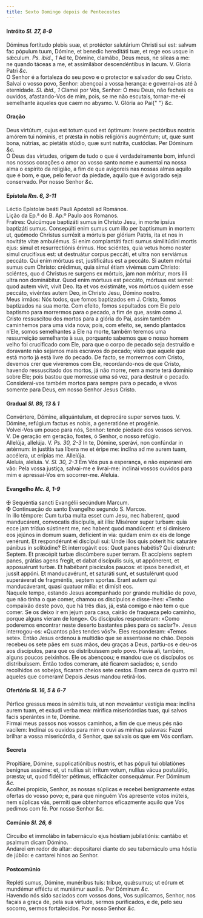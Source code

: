 ```yaml
---
title: Sexto Domingo depois de Pentecostes
---
```


<h4 class="text-center">
  Intróito <em>Sl. 27, 8-9</em>
</h4>
<div class="container-fluid">
  <div class="row">
    <div class="col-6 dropcaps text-justify">
      Dóminus fortitudo plebis suæ, et protéctor salutárium Christi sui est:
      salvum fac pópulum tuum, Dómine, et benedic hereditáti tuæ, et rege eos
      usque in sǽculum. <em>Ps. ibid., 1</em> Ad te, Dómine, clamábo, Deus meus,
      ne síleas a me: ne quando táceas a me, et assimilábor descendéntibus in
      lacum. V. Gloria Patri <em>&c.</em>
    </div>
    <div class="col-6 dropcaps text-justify">
      O Senhor é a fortaleza do seu povo e o protector e salvador do seu Cristo.
      Salvai o vosso povo, Senhor: abençoai a vossa herança: e governai-os até à
      eternidade. <em>Sl. ibid., 1</em> Clamei por Vós, Senhor: Ó meu Deus, não
      fecheis os ouvidos, afastando-Vos de mim, pois, se me não escutais,
      tornar-me-ei semelhante àqueles que caem no abysmo. V. Glória ao Pai{" "}
      <em>&c.</em>
    </div>
  </div>
</div>

<h4 class="text-center">Oração</h4>
<div class="container-fluid">
  <div class="row">
    <div class="col-6 dropcaps text-justify">
      Deus virtútum, cujus est totum quod est óptimum: ínsere pectóribus nostris
      amórem tui nóminis, et præsta in nobis religiónis augméntum; ut, quæ sunt
      bona, nútrias, ac pietátis stúdio, quæ sunt nutríta, custódias. Per
      Dóminum <em>&c.</em>
    </div>
    <div class="col-6 dropcaps text-justify">
      Ó Deus das virtudes, origem de tudo o que é verdadeiramente bom, infundi
      nos nossos corações o amor ao vosso santo nome e aumentai na nossa alma o
      espírito da religião, a fim de que avigoreis nas nossas almas aquilo que é
      bom, e que, pelo fervor da piedade, aquilo que é avigorado seja
      conservado. Por nosso Senhor <em>&c.</em>
    </div>
  </div>
</div>

<h4 class="text-center">
  Epístola <em>Rm. 6, 3-11</em>
</h4>
<div class="container-fluid">
  <div class="row">
    <div class="col-6 text-justify">
      Léctio Epístolæ beáti Pauli Apóstoli ad Romános.
    </div>
    <div class="col-6 text-justify">
      Lição da Ep.ª do B. Ap.º Paulo aos Romanos.
    </div>
    <div class="col-6 dropcaps text-justify">
      Fratres: Quicúmque baptizáti sumus in Christo Jesu, in morte ipsíus
      baptizáti sumus. Consepúlti enim sumus cum illo per baptísmum in mortem:
      ut, quómodo Christus surréxit a mórtuis per glóriam Patris, ita et nos in
      novitáte vitæ ambulémus. Si enim complantáti facti sumus similitúdini
      mortis ejus: simul et resurrectiónis érimus. Hoc sciéntes, quia vetus homo
      noster simul crucifíxus est: ut destruátur corpus peccáti, et ultra non
      serviámus peccáto. Qui enim mórtuus est, justificátus est a peccáto. Si
      autem mórtui sumus cum Christo: crédimus, quia simul étiam vivémus cum
      Christo: sciéntes, quo d Christus re surgens ex mórtuis, jam non móritur,
      mors illi ultra non dominábitur. Quod enim mórtuus est peccáto, mórtuus
      est semel: quod autem vivit, vivit Deo. Ita et vos existimáte, vos mórtuos
      quidem esse peccáto, vivéntes autem Deo, in Christo Jesu, Dómino nostro.
    </div>
    <div class="col-6 dropcaps text-justify">
      Meus irmãos: Nós todos, que fomos baptizados em J. Cristo, fomos
      baptizados na sua morte. Com efeito, fomos sepultados com Ele pelo
      baptismo para morrermos para o pecado, a fim de que, assim como J. Cristo
      ressuscitou dos mortos para a glória do Pai, assim também caminhemos para
      uma vida nova; pois, com efeito, se, sendo plantados n’Ele, somos
      semelhantes a Ele na morte, também teremos uma ressurreição semelhante à
      sua, porquanto sabemos que o nosso homem velho foi crucificado com Ele,
      para que o corpo de pecado seja destruído e doravante não sejamos mais
      escravos do pecado; visto que aquele que está morto já está livre do
      pecado. De facto, se morrermos com Cristo, devemos crer que viveremos com
      Ele, recordando-nos de que Cristo, havendo ressuscitado dos mortos, já não
      morre, nem a morte terá domínio sobre Ele; pois bastou que morresse uma só
      vez, para destruir o pecado. Considerai-vos também mortos para sempre para
      o pecado, e vivos somente para Deus, em nosso Senhor Jesus Cristo.
    </div>
  </div>
</div>

<h4 class="text-center">
  Gradual <em>Sl. 89, 13 & 1</em>
</h4>
<div class="container-fluid">
  <div class="row">
    <div class="col-6 dropcaps text-justify">
      Convértere, Dómine, aliquántulum, et deprecáre super servos tuos. V.
      Dómine, refúgium factus es nobis, a generatióne et progénie.
    </div>
    <div class="col-6 dropcaps text-justify">
      Volvei-Vos um pouco para nós, Senhor: tende piedade dos vossos servos. V.
      De geração em geração, fostes, ó Senhor, o nosso refúgio.
    </div>
    <div class="col-6 text-justify">
      Allelúja, allelúja. V. <em>Ps. 30, 2-3</em> In te, Dómine, sperávi, non
      confúndar in ætérnum: in justítia tua líbera me et éripe me: inclína ad me
      aurem tuam, accélera, ut erípias me. Allelúja.
    </div>
    <div class="col-6 text-justify">
      Aleluia, aleluia. V. <em>Sl. 30, 2-3</em> Em Vós pus a esperança, e não
      esperarei em vão: Pela vossa justiça, salvai-me e livrai-me: inclinai
      vossos ouvidos para mim e apressai-Vos em socorrer-me. Aleluia.
    </div>
  </div>
</div>

<h4 class="text-center">
  Evangelho <em>Mc. 8, 1-9</em>
</h4>
<div class="container-fluid">
  <div class="row">
    <div class="col-6 text-justify">
      <span class="text-danger">&#10016;</span> Sequéntia sancti Evangélii
      secúndum Marcum.
    </div>
    <div class="col-6 text-justify">
      <span class="text-danger">&#10016;</span> Continuação do santo Evangelho
      segundo S. Marcos.
    </div>
    <div class="col-6 dropcaps text-justify">
      In illo témpore: Cum turba multa esset cum Jesu, nec haberent, quod
      manducárent, convocatis discípulis, ait illis: Miséreor super turbam: quia
      ecce jam tríduo sústinent me, nec habent quod mandúcent: et si dimísero
      eos jejúnos in domum suam, defícient in via: quidam enim ex eis de longe
      venérunt. Et respondérunt ei discípuli sui: Unde illos quis póterit hic
      saturáre pánibus in solitúdine? Et interrogávit eos: Quot panes habétis?
      Qui dixérunt: Septem. Et præcépit turbæ discúmbere super terram. Et
      accípiens septem panes, grátias agens fregit, et dabat discípulis suis, ut
      appónerent, et apposuérunt turbæ. Et habébant piscículos paucos: et ipsos
      benedíxit, et jussit appóni. Et manducavérunt, et saturáti sunt, et
      sustulérunt quod superáverat de fragméntis, septem sportas. Erant autem
      qui manducáverant, quasi quatuor mília: et dimísit eos.
    </div>
    <div class="col-6 dropcaps text-justify">
      Naquele tempo, estando Jesus acompanhado por grande multidão de povo, que
      não tinha o que comer, chamou os discípulos e disse-lhes: «Tenho compaixão
      deste povo, que há três dias, já, está comigo e não tem o que comer. Se os
      deixo ir em jejum para casa, cairão de fraqueza pelo caminho, porque
      alguns vieram de longe». Os discípulos responderam: «Como poderemos
      encontrar neste deserto bastantes pães para os saciar?». Jesus
      interrogou-os: «Quantos pães tendes vós?». Eles responderam: «Temos sete».
      Então Jesus ordenou à multidão que se assentasse no chão. Depois recebeu
      os sete pães em suas mãos, deu graças a Deus, partiu-os e deu-os aos
      discípulos, para que os distribuíssem pelo povo. Havia ali, também, alguns
      poucos peixinhos. Ele os abençoou; e mandou que os discípulos os
      distribuíssem. Então todos comeram, até ficarem saciados; e, sendo
      recolhidos os sobejos, ficaram cheios sete cestos. Eram cerca de quatro
      mil aqueles que comeram! Depois Jesus mandou retirá-los.
    </div>
  </div>
</div>

<h4 class="text-center">
  Ofertório <em>Sl. 16, 5 & 6-7</em>
</h4>
<div class="container-fluid">
  <div class="row">
    <div class="col-6 dropcaps text-justify">
      Pérfice gressus meos in sémitis tuis, ut non moveántur vestígia mea:
      inclína aurem tuam, et exáudi verba mea: mirífica misericórdias tuas, qui
      salvos facis sperántes in te, Dómine.
    </div>
    <div class="col-6 dropcaps text-justify">
      Firmai meus passos nos vossos caminhos, a fim de que meus pés não vacilem:
      Inclinai os ouvidos para mim e ouvi as minhas palavras: Fazei brilhar a
      vossa misericórdia, ó Senhor, que salvais os que em Vós confiam.
    </div>
  </div>
</div>

<h4 class="text-center">Secreta</h4>
<div class="container-fluid">
  <div class="row">
    <div class="col-6 dropcaps text-justify">
      Propitiáre, Dómine, supplicatiónibus nostris, et has pópuli tui oblatiónes
      benígnus assúme: et, ut nullíus sit írritum votum, nullíus vácua
      postulátio, præsta; ut, quod fidéliter pétimus, efficáciter consequámur.
      Per Dóminum <em>&c.</em>
    </div>
    <div class="col-6 dropcaps text-justify">
      Acolhei propício, Senhor, as nossas súplicas e recebei benignamente estas
      ofertas do vosso povo; e, para que ninguém Vos apresente votos inúteis,
      nem súplicas vãs, permiti que obtenhamos eficazmente aquilo que Vos
      pedimos com fé. Por nosso Senhor <em>&c.</em>
    </div>
  </div>
</div>

<h4 class="text-center">
  Comúnio <em>Sl. 26, 6</em>
</h4>
<div class="container-fluid">
  <div class="row">
    <div class="col-6 dropcaps text-justify">
      Circuíbo et immolábo in tabernáculo ejus hóstiam jubilatiónis: cantábo et
      psalmum dicam Dómino.
    </div>
    <div class="col-6 dropcaps text-justify">
      Andarei em redor do altar: depositarei diante do seu tabernáculo uma
      hóstia de júbilo: e cantarei hinos ao Senhor.
    </div>
  </div>
</div>

<h4 class="text-center">Postcomúnio</h4>
<div class="container-fluid">
  <div class="row">
    <div class="col-6 dropcaps text-justify">
      Repléti sumus, Dómine, munéribus tuis: tríbue, quǽsumus; ut eórum et
      mundémur efféctu et muniámur auxílio. Per Dóminum <em>&c.</em>
    </div>
    <div class="col-6 dropcaps text-justify">
      Havendo nós sido saciados com vossos dons, Vos suplicamos, Senhor, nos
      façais a graça de, pela sua virtude, sermos purificados, e de, pelo seu
      socorro, sermos fortalecidos. Por nosso Senhor <em>&c.</em>
    </div>
  </div>
</div>
